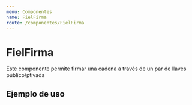 ```yaml
---
menu: Componentes
name: FielFirma
route: /componentes/FielFirma
---
```



# FielFirma

Este componente permite firmar una cadena a través de un par de llaves público/ptivada

<Props of={FielFirma} />

## Ejemplo de uso

<Playground>
  <FielFirma />
</Playground>
